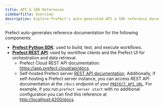 ```yaml
---
title: API & SDK References
sidebarTitle: Overview
description: Explore Prefect's auto-generated API & SDK reference documentation.
---
```


Prefect auto-generates reference documentation for the following components:

- **[Prefect Python SDK](https://prefect-python-sdk-docs.netlify.app/)**: used to build, test, and execute workflows.
- **[Prefect REST API](/3.0rc/api-ref/rest-api)**: used by workflow clients and the Prefect UI for orchestration and data retrieval.
  - Prefect Cloud REST API documentation: <a href="https://app.prefect.cloud/api/docs" target="_blank">https://app.prefect.cloud/api/docs</a>.
  - Self-hosted Prefect server [REST API documentation](/3.0rc/api-ref/rest-api/server/). Additionally, if self-hosting a Prefect server instance, you can access REST API documentation at the `/docs` endpoint of your [`PREFECT_API_URL`](/3.0rc/manage/settings-and-profiles/). For example, if you run `prefect server start` with no additional configuration you can find this reference at <a href="http://localhost:4200/docs" target="_blank">http://localhost:4200/docs</a>.
